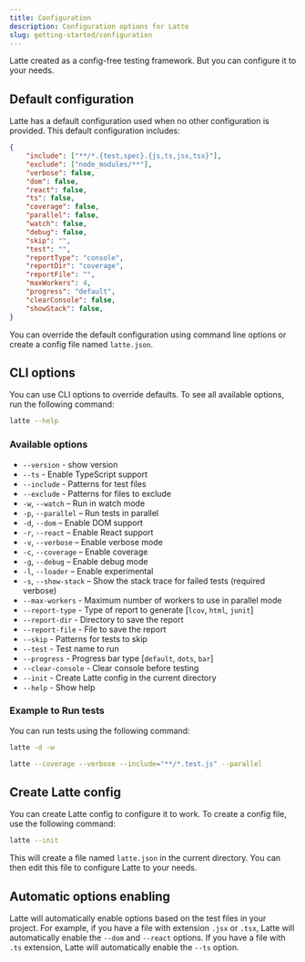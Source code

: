 ```yaml
---
title: Configuration
description: Configuration options for Latte
slug: getting-started/configuration
---
```


Latte created as a config-free testing framework. But you can configure it to your needs.

## Default configuration

Latte has a default configuration used when no other configuration is provided. 
This default configuration includes:

```json
{
    "include": ["**/*.{test,spec}.{js,ts,jsx,tsx}"],
    "exclude": ["node_modules/**"],
    "verbose": false,
    "dom": false,
    "react": false,
    "ts": false,
    "coverage": false,
    "parallel": false,
    "watch": false,
    "debug": false,
    "skip": "",
    "test": "",
    "reportType": "console",
    "reportDir": "coverage",
    "reportFile": "",
    "maxWorkers": 4,
    "progress": "default",
    "clearConsole": false,
    "showStack": false,
}
```

You can override the default configuration using command line options or create a config file named `latte.json`.

## CLI options

You can use CLI options to override defaults. To see all available options, run the following command:

```bash
latte --help
```

### Available options

+ `--version` - show version
+ `--ts` - Enable TypeScript support
+ `--include` - Patterns for test files
+ `--exclude` - Patterns for files to exclude
+ `-w`, `--watch` – Run in watch mode
+ `-p`, `--parallel` – Run tests in parallel
+ `-d`, `--dom` – Enable DOM support
+ `-r`, `--react` – Enable React support
+ `-v`, `--verbose` – Enable verbose mode
+ `-c`, `--coverage` – Enable coverage
+ `-g`, `--debug` – Enable debug mode
+ `-l`, `--loader` – Enable experimental
+ `-s`, `--show-stack` – Show the stack trace for failed tests (required verbose)
+ `--max-workers` - Maximum number of workers to use in parallel mode
+ `--report-type` - Type of report to generate [`lcov`, `html`, `junit`]
+ `--report-dir` - Directory to save the report
+ `--report-file` - File to save the report
+ `--skip` - Patterns for tests to skip
+ `--test` - Test name to run
+ `--progress` - Progress bar type [`default`, `dots`, `bar`]
+ `--clear-console` - Clear console before testing
+ `--init` - Create Latte config in the current directory
+ `--help` - Show help

### Example to Run tests
You can run tests using the following command:

```bash
latte -d -w
```

```bash
latte --coverage --verbose --include="**/*.test.js" --parallel
```


## Create Latte config

You can create Latte config to configure it to work. To create a config file, use the following command:

```bash
latte --init
```

This will create a file named `latte.json` in the current directory. You can then edit this file to configure Latte to your needs.

## Automatic options enabling

Latte will automatically enable options based on the test files in your project. 
For example, if you have a file with extension `.jsx` or `.tsx`, Latte will automatically enable the `--dom` and `--react` options.
If you have a file with `.ts` extension, Latte will automatically enable the `--ts` option.